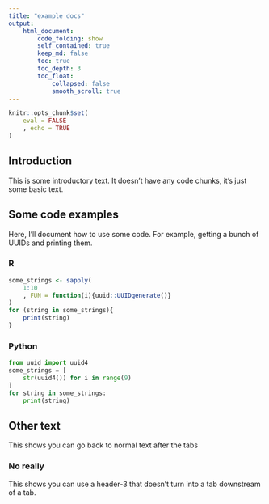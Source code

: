 ```yaml
---
title: "example docs"
output:
    html_document:
        code_folding: show
        self_contained: true
        keep_md: false
        toc: true
        toc_depth: 3
        toc_float:
            collapsed: false
            smooth_scroll: true
---
```


```r
knitr::opts_chunk$set(
    eval = FALSE
    , echo = TRUE
)
```

## Introduction

This is some introductory text. It doesn't have any code chunks, it's just some basic text.

## Some code examples {.tabset}

Here, I'll document how to use some code. For example, getting a bunch of UUIDs and printing them.

### R

```r
some_strings <- sapply(
    1:10
    , FUN = function(i){uuid::UUIDgenerate()}
)
for (string in some_strings){
    print(string)
}
```

### Python

```python
from uuid import uuid4
some_strings = [
    str(uuid4()) for i in range(9)
]
for string in some_strings:
    print(string)
```

## Other text

This shows you can go back to normal text after the tabs

### No really

This shows you can use a header-3 that doesn't turn into a tab downstream of a tab.

